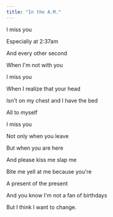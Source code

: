 ```yaml
---
title: "In the A.M."
---
```


I miss you

Especially at 2:37am

And every other second

When I'm not with you

I miss you

When I realize that your head

Isn't on my chest and I have the bed

All to myself

I miss you

Not only when you leave

But when you are here

And please kiss me slap me

Bite me yell at me because you're

A present of the present

And you know I'm not a fan of birthdays

But I think I want to change.
